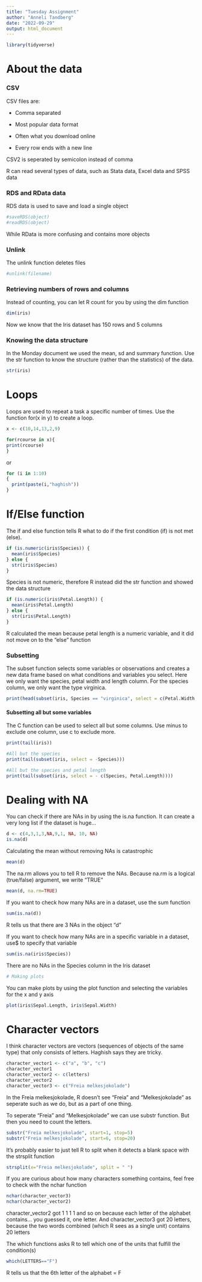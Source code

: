 ```yaml
---
title: "Tuesday Assignment"
author: "Anneli Tandberg"
date: "2022-09-29"
output: html_document
---
```

```r
library(tidyverse)

```

# About the data


### CSV 

CSV files are:

- Comma separated
 
- Most popular data format

- Often what you download online

- Every row ends with a new line

CSV2 is seperated by semicolon instead of comma

R can read several types of data, such as Stata data, Excel data and SPSS data

### RDS and RData data

RDS data is used to save and load a single object
```r
#saveRDS(object)
#readRDS(object)
```

While RData is more confusing and contains more objects


### Unlink 

The unlink function deletes files
```r
#unlink(filename)
```


### Retrieving numbers of rows and columns

Instead of counting, you can let R count for you by using the dim function
```r
dim(iris)
```
Now we know that the Iris dataset has 150 rows and 5 columns

### Knowing the data structure

In the Monday document we used the mean, sd and summary function. Use the str function to know the structure (rather than the statistics) of the data.
```r
str(iris)
```

# Loops

Loops are used to repeat a task a specific number of times. Use the function for(x in y) to create a loop.

```r
x <- c(10,14,13,2,9)

for(rcourse in x){
print(rcourse)
}
```
or
```r
for (i in 1:10)
{
  print(paste(i,"haghish"))
} 
```
# If/Else function
The if and else function tells R what to do if the first condition (if) is not met (else).
```r
if (is.numeric(iris$Species)) {
  mean(iris$Species)
} else {
  str(iris$Species)
}
```
Species is not numeric, therefore R instead did the str function and showed the data structure

```r
if (is.numeric(iris$Petal.Length)) {
  mean(iris$Petal.Length)
} else {
  str(iris$Petal.Length)
}
```
R calculated the mean because petal length is a numeric variable, and it did not move on to the "else" function

### Subsetting

The subset function selects some variables or observations and creates a new data frame based on what conditions and variables you select. Here we only want the species, petal width and length column. For the species column, we only want the type virginica.
```r
print(head(subset(iris, Species == "virginica", select = c(Petal.Width, Species, Petal.Length))))

```
#### Subsetting all but some variables

The C function can be used to select all but some columns. Use minus to exclude one column, use c to exclude more. 
```r
print(tail(iris))

#All but the species
print(tail(subset(iris, select = -Species)))

#All but the species and petal length
print(tail(subset(iris, select = - c(Species, Petal.Length))))


```

# Dealing with NA

You can check if there are NAs in by using the is.na function. It can create a very long list if the dataset is huge...

```r
d <- c(4,3,1,3,NA,9,1, NA, 10, NA)
is.na(d)
```
Calculating the mean without removing NAs is catastrophic
```r
mean(d)
```


The na.rm allows you to tell R to remove the NAs. Because na.rm is a logical (true/false) argument, we write "TRUE"

```r
mean(d, na.rm=TRUE)
```

If you want to check how many NAs are in a dataset, use the sum function
```r
sum(is.na(d))
```
R tells us that there are 3 NAs in the object "d"

If you want to check how many NAs are in a specific variable in a dataset, use$ to specify that  variable
```r
sum(is.na(iris$Species))
```

There are no NAs in the Species column in the Iris dataset


```r
# Making plots
```

You can make plots by using the plot function and selecting the variables for the x and y axis
```r
plot(iris$Sepal.Length, iris$Sepal.Width)
```

# Character vectors

I think character vectors are vectors (sequences of objects of the same type) that only consists of letters. Haghish says they are tricky. 

```r
character_vector1 <- c("a", "b", "c")
character_vector1
character_vector2 <- c(letters)
character_vector2
character_vector3 <- c("Freia melkesjokolade")
```
In the Freia melkesjokolade, R doesn't see "Freia" and "Melkesjokolade" as seperate such as we do, but as a part of one thing. 

To seperate "Freia" and "Melkesjokolade" we can use substr function. But then you need to count the letters.

```r
substr("Freia melkesjokolade", start=1, stop=5)
substr("Freia melkesjokolade", start=6, stop=20)
```

It's probably easier to just tell R to split when it detects a blank space with the strsplit function
```r
strsplit(x="Freia melkesjokolade", split = " ")
```

If you are curious about how many characters something contains, feel free to check with the nchar function
```r
nchar(character_vector3)
nchar(character_vector2)
```

character_vector2 got 1 1 1 1 and so on because each letter of the alphabet contains... you guessed it, one letter. And character_vector3 got 20 letters, because the two words combined (which R sees as a single unit) contains 20 letters

The which functions asks R to tell which one of the units that fulfill the condition(s)
```r
which(LETTERS=="F")
```
R tells us that the 6th letter of the alphabet = F
